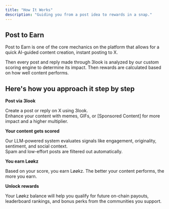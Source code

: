 ```yaml
---
title: "How It Works"
description: "Guiding you from a post idea to rewards in a snap."
---
```


## Post to Earn

Post to Earn is one of the core mechanics on the platform that allows for a quick AI-guided content creation, instant posting to X.

Then every post and reply made through 3look is analyzed by our custom scoring engine to determine its impact. Then rewards are calculated based on how well content performs.

## Here's how you approach it step by step

**Post via 3look**

Create a post or reply on X using 3look.\
Enhance your content with memes, GIFs, or [Sponsored Content] for more impact and a higher multiplier.

**Your content gets scored**

Our LLM-powered system evaluates signals like engagement, originality, sentiment, and social context.\
Spam and low-effort posts are filtered out automatically.

**You earn Løøkz**

Based on your score, you earn Løøkz. The better your content performs, the more you earn.

**Unlock rewards**

Your Løøkz balance will help you qualify for future on-chain payouts, leaderboard rankings, and bonus perks from the communities you support.